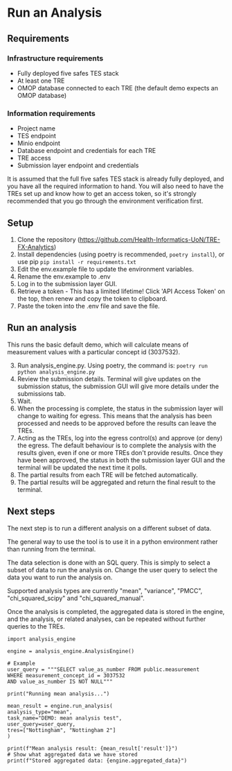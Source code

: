 # Run an Analysis

## Requirements

### Infrastructure requirements
* Fully deployed five safes TES stack
* At least one TRE
* OMOP database connected to each TRE (the default demo expects an OMOP database)

### Information requirements
* Project name
* TES endpoint
* Minio endpoint
* Database endpoint and credentials for each TRE
* TRE access
* Submission layer endpoint and credentials

It is assumed that the full five safes TES stack is already fully deployed, and you have all the required information to hand. You will also need to have the TREs set up and know how to get an access token, so it's strongly recommended that you go through the environment verification first.

## Setup
1. Clone the repository (https://github.com/Health-Informatics-UoN/TRE-FX-Analytics)
2. Install dependencies (using poetry is recommended, ```poetry install```), or use pip
```pip install -r requirements.txt```
3. Edit the env.example file to update the environment variables.
4. Rename the env.example to .env
5. Log in to the submission layer GUI.
6. Retrieve a token - This has a limited lifetime! 
   Click 'API Access Token' on the top, then renew and copy the token to clipboard.
7. Paste the token into the .env file and save the file.

## Run an analysis
This runs the basic default demo, which will calculate means of measurement values with a particular concept id (3037532).

3. Run analysis_engine.py. Using poetry, the command is:
 ```poetry run python analysis_engine.py```
 4. Review the submission details. Terminal will give updates on the submission status, the submission GUI will give more details under the submissions tab.
 5. Wait.
 6. When the processing is complete, the status in the submission layer will change to waiting for egress. This means that the analysis has been processed and needs to be approved before the results can leave the TREs.
 7. Acting as the TREs, log into the egress control(s) and approve (or deny) the egress. The default behaviour is to complete the analysis with the results given, even if one or more TREs don't provide results. Once they have been approved, the status in both the submission layer GUI and the terminal will be updated the next time it polls.
 8. The partial results from each TRE will be fetched automatically.
 9. The partial results will be aggregated and return the final result to the terminal.



## Next steps
The next step is to run a different analysis on a different subset of data.

The general way to use the tool is to use it in a python environment rather than running from the terminal. 

The data selection is done with an SQL query. This is simply to select a subset of data to run the analysis on. Change the user query to select the data you want to run the analysis on.

Supported analysis types are currently "mean", "variance", "PMCC", "chi_squared_scipy" and "chi_squared_manual".

Once the analysis is completed, the aggregated data is stored in the engine, and the analysis, or related analyses, can be repeated without further queries to the TREs.

```
import analysis_engine

engine = analysis_engine.AnalysisEngine()

# Example
user_query = """SELECT value_as_number FROM public.measurement
WHERE measurement_concept_id = 3037532
AND value_as_number IS NOT NULL"""

print("Running mean analysis...")

mean_result = engine.run_analysis(
analysis_type="mean",
task_name="DEMO: mean analysis test",
user_query=user_query,
tres=["Nottingham", "Nottingham 2"]
)

print(f"Mean analysis result: {mean_result['result']}")
# Show what aggregated data we have stored
print(f"Stored aggregated data: {engine.aggregated_data}")
```
